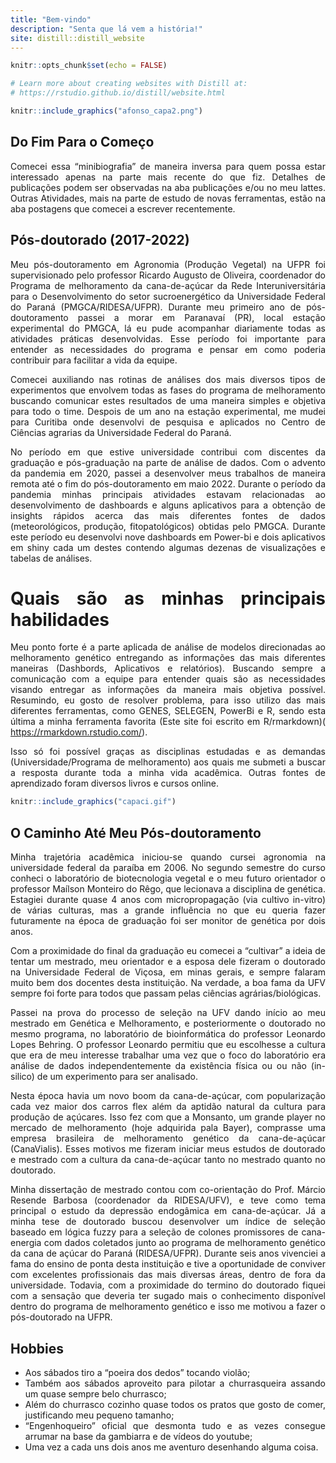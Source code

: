 ```yaml
---
title: "Bem-vindo"
description: "Senta que lá vem a história!"
site: distill::distill_website
---
```


```r
knitr::opts_chunk$set(echo = FALSE)

# Learn more about creating websites with Distill at:
# https://rstudio.github.io/distill/website.html

```

```{=html}
<style>
body {
text-align: justify}
</style>
```
```r
knitr::include_graphics("afonso_capa2.png")
```

## Do Fim Para o Começo

Comecei essa "minibiografia" de maneira inversa para quem possa estar interessado apenas na parte mais recente do que fiz. Detalhes de publicações podem ser observadas na aba publicações e/ou no meu lattes. Outras Atividades, mais na parte de estudo de novas ferramentas, estão na aba postagens que comecei a escrever recentemente.

## Pós-doutorado  (2017-2022)

Meu pós-doutoramento em Agronomia (Produção Vegetal) na UFPR foi supervisionado pelo professor Ricardo Augusto de Oliveira, coordenador do Programa de melhoramento da cana-de-açúcar da Rede Interuniversitária para o Desenvolvimento do setor sucroenergético da Universidade Federal do Paraná (PMGCA/RIDESA/UFPR). Durante meu primeiro ano de pós-doutoramento passei a morar em Paranavaí (PR), local estação experimental do PMGCA, lá eu pude acompanhar diariamente todas as atividades práticas desenvolvidas. Esse período foi importante para entender as necessidades do programa e pensar em como poderia contribuir para facilitar a vida da equipe.

Comecei auxiliando nas rotinas de análises dos mais diversos tipos de experimentos que envolvem todas as fases do programa de melhoramento buscando comunicar estes resultados de uma maneira simples e objetiva para todo o time. Despois de um ano na estação experimental, me mudei para Curitiba onde desenvolvi de pesquisa e aplicados no Centro de Ciências agrarias da Universidade Federal do Paraná.

No período em que estive universidade contribui com discentes da graduação e pós-graduação na parte de análise de dados. Com o advento da pandemia em 2020, passei a desenvolver meus trabalhos de maneira remota até o fim do pós-doutoramento em maio 2022. Durante o período da pandemia minhas principais atividades estavam relacionadas ao desenvolvimento de dashboards e alguns aplicativos para a obtenção de insights rápidos acerca das mais diferentes fontes de dados (meteorológicos, produção, fitopatológicos) obtidas pelo PMGCA. Durante este período eu desenvolvi nove dashboards em Power-bi e dois aplicativos em shiny cada um destes contendo algumas dezenas de visualizações e tabelas de análises.

# Quais são as minhas principais habilidades

Meu ponto forte é a parte aplicada de análise de modelos direcionadas ao melhoramento genético entregando as informações das mais diferentes maneiras (Dashbords, Aplicativos e relatórios). Buscando sempre a comunicação com a equipe para entender quais são as necessidades visando entregar as informações da maneira mais objetiva possível. Resumindo, eu gosto de resolver problema, para isso utilizo das mais diferentes ferramentas, como GENES, SELEGEN, PowerBi e R, sendo esta última a minha ferramenta favorita (Este site foi escrito em R/rmarkdown)( <https://rmarkdown.rstudio.com/>).

Isso só foi possível graças as disciplinas estudadas e as demandas (Universidade/Programa de melhoramento) aos quais me submeti a buscar a resposta durante toda a minha vida acadêmica. Outras fontes de aprendizado foram diversos livros e cursos online. 

```r
knitr::include_graphics("capaci.gif")
```

## O Caminho Até Meu Pós-doutoramento

Minha trajetória acadêmica iniciou-se quando cursei agronomia na universidade federal da paraíba em 2006. No segundo semestre do curso conheci o laboratório de biotecnologia vegetal e o meu futuro orientador o professor Maílson Monteiro do Rêgo, que lecionava a disciplina de genética. Estagiei durante quase 4 anos com micropropagação (via cultivo in-vitro) de várias culturas, mas a grande influência no que eu queria fazer futuramente na época de graduação foi ser monitor de genética por dois anos.

Com a proximidade do final da graduação eu comecei a "cultivar" a ideia de tentar um mestrado, meu orientador e a esposa dele fizeram o doutorado na Universidade Federal de Viçosa, em minas gerais, e sempre falaram muito bem dos docentes desta instituição. Na verdade, a boa fama da UFV sempre foi forte para todos que passam pelas ciências agrárias/biológicas.

Passei na prova do processo de seleção na UFV dando início ao meu mestrado em Genética e Melhoramento, e posteriormente o doutorado no mesmo programa, no laboratório de bioinformática do professor Leonardo Lopes Behring. O professor Leonardo permitiu que eu escolhesse a cultura que era de meu interesse trabalhar uma vez que o foco do laboratório era análise de dados independentemente da existência física ou ou não (in-silico) de um experimento para ser analisado.

Nesta época havia um novo boom da cana-de-açúcar, com popularização cada vez maior dos carros flex além da aptidão natural da cultura para produção de açúcares. Isso fez com que a Monsanto, um grande player no mercado de melhoramento (hoje adquirida pala Bayer), comprasse uma empresa brasileira de melhoramento genético da cana-de-açúcar (CanaVialis). Esses motivos me fizeram iniciar meus estudos de doutorado e mestrado com a cultura da cana-de-açúcar tanto no mestrado quanto no doutorado.

Minha dissertação de mestrado contou com co-orientação do Prof. Márcio Resende Barbosa (coordenador da RIDESA/UFV), e teve como tema principal o estudo da depressão endogâmica em cana-de-açúcar. Já a minha tese de doutorado buscou desenvolver um índice de seleção baseado em lógica fuzzy para a seleção de colones promissores de cana-energia com dados coletados junto ao programa de melhoramento genético da cana de açúcar do Paraná (RIDESA/UFPR). Durante seis anos vivenciei a fama do ensino de ponta desta instituição e tive a oportunidade de conviver com excelentes profissionais das mais diversas áreas, dentro de fora da universidade. Todavia, com a proximidade do termino do doutorado fiquei com a sensação que deveria ter sugado mais o conhecimento disponível dentro do programa de melhoramento genético e isso me motivou a fazer o pós-doutorado na UFPR.

## Hobbies

-   Aos sábados tiro a "poeira dos dedos" tocando violão;
-   Também aos sábados aproveito para pilotar a churrasqueira assando um quase sempre belo churrasco;
- Além do churrasco cozinho quase todos os pratos que gosto de comer, justificando meu pequeno tamanho; 
-   "Engenhoqueiro" oficial que desmonta tudo e as vezes consegue arrumar na base da gambiarra e de vídeos do youtube;
-   Uma vez a cada uns dois anos me aventuro desenhando alguma coisa.
